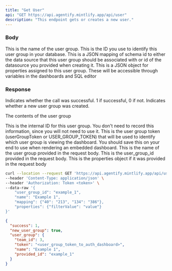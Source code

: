 ```yaml
---
title: "Get User"
api: "GET https://api.agentify.mintlify.app/api/user"
description: "This endpoint gets or creates a new user."
---
```


### Body

<ParamField body="name" type="string">
  This is the name of the user group.
</ParamField>

<ParamField body="user_group_id" type="string">
  This is the ID you use to identify this user group in your database.
</ParamField>

<ParamField body="mapping" type="object">
  This is a JSON mapping of schema id to either the data source that this user
  group should be associated with or id of the datasource you provided when
  creating it.
</ParamField>

<ParamField body="properties" type="object">
  This is a JSON object for properties assigned to this user group. These will
  be accessible through variables in the dashboards and SQL editor
</ParamField>

### Response

<ResponseField name="success" type="number">
  Indicates whether the call was successful. 1 if successful, 0 if not.
</ResponseField>

<ResponseField name="new_user_group" type="boolean">
  Indicates whether a new user group was created.
</ResponseField>

<ResponseField name="user_group" type="object">

The contents of the user group

<Expandable title="Toggle object">

<ResponseField name="team_id" type="number">
  This is the internal ID for this user group. You don't need to record this
  information, since you will not need to use it.
</ResponseField>

<ResponseField name="token" type="string">
  This is the user group token (userGroupToken or USER_GROUP_TOKEN) that will be
  used to identify which user group is viewing the dashboard. You should save
  this on your end to use when rendering an embedded dashboard.
</ResponseField>

<ResponseField name="name" type="string">
  This is the name of the user group provided in the request body.
</ResponseField>

<ResponseField name="provided_id" type="string">
  This is the user_group_id provided in the request body.
</ResponseField>

<ResponseField name="properties" type="JSON or null">
  This is the properties object if it was provided in the request body
</ResponseField>

</Expandable>

</ResponseField>

<RequestExample>

```bash Example Request
curl --location --request GET 'https://api.agentify.mintlify.app/api/user' \
--header 'Content-Type: application/json' \
--header 'Authorization: Token <token>' \
--data-raw '{
    "user_group_id": "example_1",
    "name": "Example 1",
    "mapping": {"40": "213", "134": "386"},
    "properties": {"filterValue": "value"}
}'
```

</RequestExample>

<ResponseExample>

```json Response
{
  "success": 1,
  "new_user_group": true,
  "user_group": {
    "team_id": 3,
    "token": "<user_group_token_to_auth_dashboard>",
    "name": "Example 1",
    "provided_id": "example_1"
  }
}
```

</ResponseExample>

